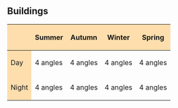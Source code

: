 == Buildings ==
{| border=2
!style="background:#ffdead;" |
!style="background:#ffdead;" |Summer
!style="background:#ffdead;" |Autumn
!style="background:#ffdead;" |Winter
!style="background:#ffdead;" |Spring
|-
!style="background:#ffdead;" |Day
|4 angles
|4 angles
|4 angles
|4 angles
|-
!style="background:#ffdead;" |Night
|4 angles
|4 angles
|4 angles
|4 angles
|}